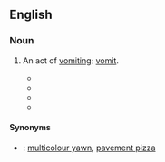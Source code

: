 ==English==

===Noun===
{{en-noun|head=[[liquid]] [[laugh]]}}

# {{label|en|Australia|colloquial|slang|jocular}} An act of [[vomit]]ing; [[vomit]].
#* {{quote-newsgroup
|title=Trish and Social Responsibility - like chalk and cheese
|group=alt.flame
|author=Stephen King
|date=May 19, 1990
|passage=The Australian national passtime is drinking as much Foster's as possible and then spewing it up again (recently all over the net). This is followed by another round of drinking, another '''liquid laugh''', more drinking, yet another rainbow smile, more drinking, and so on.
<!--|url=http://groups.google.com/group/alt.flame/browse_thread/thread/6fbb19c357fc8bc0/b486e53132f0b7ea?hl=en&q=%22liquid+laugh%22|%22liquid+laughs%22#b486e53132f0b7ea-->}}
#* {{quote-newsgroup
|title=MY VOTE FOR THE STUPIDEST TNG EPI
|group=rec.arts.startrek.current
|author=K. Udo Weyer
|date=June 3, 1994
|passage=My vote for stupidest TNG plot was 'the Royale'. This was the one where the crew visits the hotel that is right out of a shlocky crime pulp. The whole premise (not to mention execution) of this episode made me want to do a '''liquid laugh'''.
<!--|url=http://groups.google.com/group/rec.arts.startrek.current/browse_thread/thread/cd9162a1a7bf6f9d/d3ab3a617545c674?hl=en&q=%22liquid+laugh%22|%22liquid+laughs%22#d3ab3a617545c674-->}}
#* {{quote-newsgroup
|title=Yamaha slightly bonkers?
|group=uk.rec.motorcycles
|author=Bastard Bear
|date=December 3, 1998
|passage=Thankfully, I have avoided the '''liquid laugh''' thus far but ... Hooray!  My chap's back with the meat pies!  Here goes nothing ...
<!--|url=http://groups.google.com/group/uk.rec.motorcycles/browse_thread/thread/45b65ce7abaa9238/e73ac2950968e484?hl=en&q=%22liquid+laugh%22|%22liquid+laughs%22#e73ac2950968e484-->}}
#* {{quote-newsgroup
|title=Airsickness
|group=rec.aviation.soaring
|author=Daniel Daly
|date=April 21, 2000
|passage=I've been flying for 20 years, and this one's the best I've seen for my friends who are prone to ''''liquid laughs'''.'
|url=http://groups.google.com/group/rec.aviation.soaring/browse_thread/thread/c37ceea365d88a18/33f462da0b59215b?hl=en&q=%22liquid+laughs%22#33f462da0b59215b}}

====Synonyms====
* {{qualifier|Australian|humorous}}: [[multicolour yawn]], [[pavement pizza]]